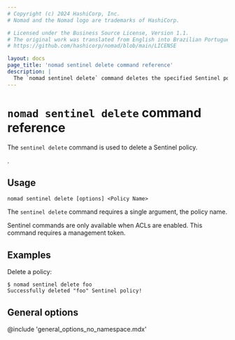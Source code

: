 ```yaml
---
# Copyright (c) 2024 HashiCorp, Inc.
# Nomad and the Nomad logo are trademarks of HashiCorp.

# Licensed under the Business Source License, Version 1.1.
# The original work was translated from English into Brazilian Portuguese.
# https://github.com/hashicorp/nomad/blob/main/LICENSE

layout: docs
page_title: 'nomad sentinel delete command reference'
description: |
  The `nomad sentinel delete` command deletes the specified Sentinel policy in Nomad Enterprise.
---
```


# `nomad sentinel delete` command reference

The `sentinel delete` command is used to delete a Sentinel policy.

<EnterpriseAlert product="nomad"/>.

## Usage

```plaintext
nomad sentinel delete [options] <Policy Name>
```

The `sentinel delete` command requires a single argument, the policy name.

Sentinel commands are only available when ACLs are enabled. This command
requires a management token.

## Examples

Delete a policy:

```shell-session
$ nomad sentinel delete foo
Successfully deleted "foo" Sentinel policy!
```

## General options

@include 'general_options_no_namespace.mdx'
